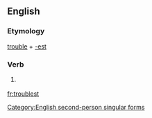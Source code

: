==English==

===Etymology===
[[trouble]] + [[-est]]

===Verb===
{{infl|en|verb form}}

# {{archaic}} {{form of|Second-person singular simple present form of|trouble}}

[[Category:English second-person singular forms]]

[[fr:troublest]]